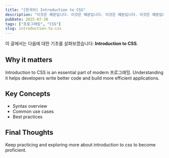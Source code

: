 ```yaml
---
title: "[한국어] Introduction to CSS"
description: "이것은 예문입니다. 이것은 예문입니다. 이것은 예문입니다. 이것은 예문입니다. 이것은 예문입니다. 이것은 예문입니다. 이것은 예문입니다. 이것은 예문입니다. 이것은 예문입니다. 이것은 예문입니다. 이것은 예문입니다. 이것은 예문입니다. 이것은 예문입니다. 이것은 예문입니다. "
pubDate: 2025-07-30
tags: ["프로그래밍", "CSS"]
slug: introduction-to-css
---
```


이 글에서는 다음에 대한 기초를 살펴보겠습니다: **Introduction to CSS**.

## Why it matters

Introduction to CSS is an essential part of modern 프로그래밍. Understanding it helps developers write better code and build more efficient applications.

## Key Concepts

- Syntax overview
- Common use cases
- Best practices

## Final Thoughts

Keep practicing and exploring more about introduction to css to become proficient.
